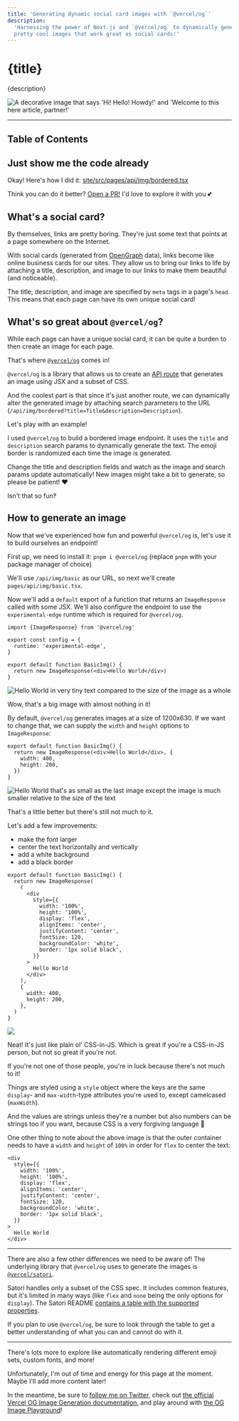 ```yaml
---
title: 'Generating dynamic social card images with `@vercel/og`'
description:
  'Harnessing the power of Next.js and `@vercel/og` to dynamically generate some
  pretty cool images that work great as social cards!'
---
```


# {title}

<p className="subtitle">{description}</p>

<Image
  src="/api/img/bordered?title=Hi! Hello! Howdy! 🤠&description=Welcome to this here article, partner!"
  alt="A decorative image that says 'Hi! Hello! Howdy!' and 'Welcome to this here article, partner!'"
  width={1200}
  height={675}
  priority
/>

---

## Table of Contents

## Just show me the code already

Okay! Here's how I did it:
[site/src/pages/api/img/bordered.tsx](https://github.com/with-heart/with-heart.xyz/blob/main/site/src/pages/api/img/bordered.tsx)

Think you can do it better?
[Open a PR!](https://github.com/with-heart/with-heart.xyz) I'd love to explore
it with you 💕

## What's a social card?

By themselves, links are pretty boring. They're just some text that points at a
page somewhere on the Internet.

With social cards (generated from [OpenGraph](https://ogp.me/) data), links
become like online business cards for our sites. They allow us to bring our
links to life by attaching a title, description, and image to our links to make
them beautiful (and noticeable).

The title, description, and image are specified by `meta` tags in a page's
`head`. This means that each page can have its own unique social card!

## What's so great about `@vercel/og`?

While each page can have a unique social card, it can be quite a burden to then
create an image for each page.

That's where
[`@vercel/og`](https://vercel.com/docs/concepts/functions/edge-functions/og-image-generation)
comes in!

`@vercel/og` is a library that allows us to create an
[API route](https://nextjs.org/docs/api-routes/introduction) that generates an
image using JSX and a subset of CSS.

And the coolest part is that since it's just another route, we can dynamically
alter the generated image by attaching search parameters to the URL
(`/api/img/bordered?title=Title&description=Description`).

Let's play with an example!

I used `@vercel/og` to build a bordered image endpoint. It uses the `title` and
`description` search params to dynamically generate the text. The emoji border
is randomized each time the image is generated.

Change the title and description fields and watch as the image and search params
update automatically! New images might take a bit to generate, so please be
patient! ❤️


<EditableImg defaultTitle="Title" defaultDescription="Description" />

Isn't that so fun‽

## How to generate an image

Now that we've experienced how fun and powerful `@vercel/og` is, let's use it to
build ourselves an endpoint!

First up, we need to install it: `pnpm i @vercel/og` (replace `pnpm` with your
package manager of choice)

We'll use `/api/img/basic` as our URL, so next we'll create
`pages/api/img/basic.tsx`.

Now we'll add a `default` export of a function that returns an `ImageResponse`
called with some JSX. We'll also configure the endpoint to use the
`experimental-edge` runtime which is required for `@vercel/og`.

```tsx title="pages/api/img/basic.tsx"
import {ImageResponse} from '@vercel/og'

export const config = {
  runtime: 'experimental-edge',
}

export default function BasicImg() {
  return new ImageResponse(<div>Hello World</div>)
}
```

<JoinCode />

<Image
  src="/api/img/basic"
  width={1200}
  height={630}
  alt="Hello World in very tiny text compared to the size of the image as a whole"
/>

Wow, that's a big image with almost nothing in it!

By default, `@vercel/og` generates images at a size of 1200x630. If we want to
change that, we can supply the `width` and `height` options to `ImageResponse`:

```tsx highlight {2-3}
export default function BasicImg() {
  return new ImageResponse(<div>Hello World</div>, {
    width: 400,
    height: 200,
  })
}
```

<JoinCode />

<Image
  src="/api/img/basic?step=2"
  width={400}
  height={200}
  alt="Hello World that's as small as the last image except the image is much smaller relative to the size of the text"
/>

That's a little better but there's still not much to it.

Let's add a few improvements:

- make the font larger
- center the text horizontally and vertically
- add a white background
- add a black border

```tsx highlight {4-12}
export default function BasicImg() {
  return new ImageResponse(
    (
      <div
        style={{
          width: '100%',
          height: '100%',
          display: 'flex',
          alignItems: 'center',
          justifyContent: 'center',
          fontSize: 120,
          backgroundColor: 'white',
          border: '1px solid black',
        }}
      >
        Hello World
      </div>
    ),
    {
      width: 400,
      height: 200,
    },
  )
}
```

<JoinCode />

<Image src="/api/img/basic?step=3" width={400} height={200} />

Neat! It's just like plain ol' CSS-in-JS. Which is great if you're a CSS-in-JS
person, but not so great if you're not.

If you're not one of those people, you're in luck because there's not much to
it!

Things are styled using a `style` object where the keys are the same `display`-
and `max-width`-type attributes you're used to, except camelcased (`maxWidth`).

And the values are strings unless they're a number but also numbers can be
strings too if you want, because CSS is a very forgiving language 🙏

One other thing to note about the above image is that the outer container needs
to have a `width` and `height` of `100%` in order for `flex` to center the text:

```tsx highlight {3-4}
<div
  style={{
    width: '100%',
    height: '100%',
    display: 'flex',
    alignItems: 'center',
    justifyContent: 'center',
    fontSize: 120,
    backgroundColor: 'white',
    border: '1px solid black',
  }}
>
  Hello World
</div>
```

---

There are also a few other differences we need to be aware of! The underlying
library that `@vercel/og` uses to generate the images is
[`@vercel/satori`](https://github.com/vercel/satori).

Satori handles only a subset of the CSS spec. It includes common features, but
it's limited in many ways (like `flex` and `none` being the only options for
`display`). The Satori README
[contains a table with the supported properties](https://github.com/vercel/satori#css).

If you plan to use `@vercel/og`, be sure to look through the table to get a
better understanding of what you can and cannot do with it.

---

There's lots more to explore like automatically rendering different emoji sets,
custom fonts, and more!

Unfortunately, I'm out of time and energy for this page at the moment. Maybe
I'll add more content later!

In the meantime, be sure to
[follow me on Twitter](https://twitter.com/grow_love), check out
[the official Vercel OG Image Generation documentation](https://vercel.com/docs/concepts/functions/edge-functions/og-image-generation),
and play around with
[the OG Image Playground](https://og-playground.vercel.app/)!
